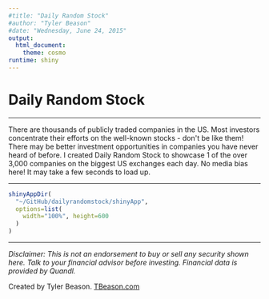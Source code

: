 ```yaml
---
#title: "Daily Random Stock"
#author: "Tyler Beason"
#date: "Wednesday, June 24, 2015"
output: 
  html_document: 
    theme: cosmo
runtime: shiny
---
```



# Daily Random Stock

***

There are thousands of publicly traded companies in the US. Most investors concentrate their efforts on the well-known stocks - don\'t be like them! There may be better investment opportunities in companies you have never heard of before. I created Daily Random Stock to showcase 1 of the over 3,000 companies on the biggest US exchanges each day. No media bias here! It may take a few seconds to load up.

***


```r
shinyAppDir(
  "~/GitHub/dailyrandomstock/shinyApp",
  options=list(
    width="100%", height=600
  )
)
```



***


*Disclaimer: This is not an endorsement to buy or sell any security shown here. Talk to your financial advisor before investing. Financial data is provided by Quandl.*

Created by Tyler Beason. [TBeason.com](http://tbeason.com)




